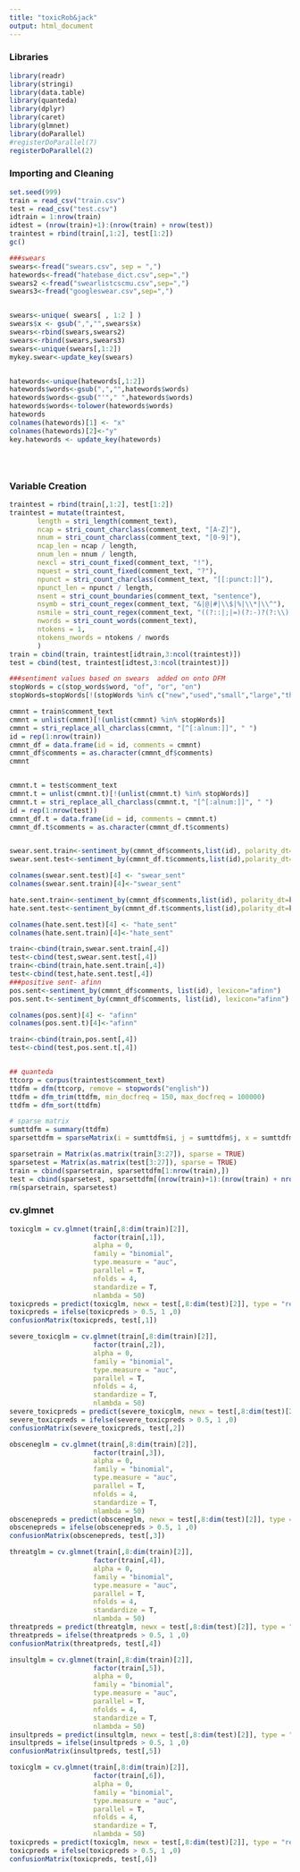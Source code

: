 ```yaml
---
title: "toxicRob&jack"
output: html_document
---
```

### Libraries

```r
library(readr)
library(stringi)
library(data.table)
library(quanteda)
library(dplyr)
library(caret)
library(glmnet)
library(doParallel)
#registerDoParallel(7)
registerDoParallel(2)
```

### Importing and Cleaning

```r
set.seed(999)
train = read_csv("train.csv")
test = read_csv("test.csv")
idtrain = 1:nrow(train)
idtest = (nrow(train)+1):(nrow(train) + nrow(test))
traintest = rbind(train[,1:2], test[1:2])
gc()

###swears
swears<-fread("swears.csv", sep = ",")
hatewords<-fread("hatebase_dict.csv",sep=",")
swears2 <-fread("swearlistcscmu.csv",sep=",")
swears3<-fread("googleswear.csv",sep=",")


swears<-unique( swears[ , 1:2 ] )
swears$x <- gsub(",","",swears$x)
swears<-rbind(swears,swears2)
swears<-rbind(swears,swears3)
swears<-unique(swears[,1:2])
mykey.swear<-update_key(swears)


hatewords<-unique(hatewords[,1:2])
hatewords$words<-gsub(",","",hatewords$words)
hatewords$words<-gsub("'"," ",hatewords$words)
hatewords$words<-tolower(hatewords$words)
hatewords
colnames(hatewords)[1] <- "x"
colnames(hatewords)[2]<-"y"
key.hatewords <- update_key(hatewords)





```

### Variable Creation

```r
traintest = rbind(train[,1:2], test[1:2])
traintest = mutate(traintest,
       length = stri_length(comment_text),
       ncap = stri_count_charclass(comment_text, "[A-Z]"),
       nnum = stri_count_charclass(comment_text, "[0-9]"),
       ncap_len = ncap / length,
       nnum_len = nnum / length,
       nexcl = stri_count_fixed(comment_text, "!"),
       nquest = stri_count_fixed(comment_text, "?"),
       npunct = stri_count_charclass(comment_text, "[[:punct:]]"),
       npunct_len = npunct / length,
       nsent = stri_count_boundaries(comment_text, "sentence"),
       nsymb = stri_count_regex(comment_text, "&|@|#|\\$|%|\\*|\\^"),
       nsmile = stri_count_regex(comment_text, "((?::|;|=)(?:-)?(?:\\)|D|P))"),
       nwords = stri_count_words(comment_text),
       ntokens = 1,
       ntokens_nwords = ntokens / nwords
       )
train = cbind(train, traintest[idtrain,3:ncol(traintest)])
test = cbind(test, traintest[idtest,3:ncol(traintest)])

###sentiment values based on swears  added on onto DFM
stopWords = c(stop_words$word, "of", "or", "on")
stopWords=stopWords[!(stopWords %in% c("new","used","small","large","thanks","greetings","works"))]

cmmnt = train$comment_text
cmmnt = unlist(cmmnt)[!(unlist(cmmnt) %in% stopWords)]
cmmnt = stri_replace_all_charclass(cmmnt, "[^[:alnum:]]", " ")
id = rep(1:nrow(train))
cmmnt_df = data.frame(id = id, comments = cmmnt)
cmmnt_df$comments = as.character(cmmnt_df$comments)
cmmnt


cmmnt.t = test$comment_text
cmmnt.t = unlist(cmmnt.t)[!(unlist(cmmnt.t) %in% stopWords)]
cmmnt.t = stri_replace_all_charclass(cmmnt.t, "[^[:alnum:]]", " ")
id = rep(1:nrow(test))
cmmnt_df.t = data.frame(id = id, comments = cmmnt.t)
cmmnt_df.t$comments = as.character(cmmnt_df.t$comments)


swear.sent.train<-sentiment_by(cmmnt_df$comments,list(id), polarity_dt=mykey.swear)
swear.sent.test<-sentiment_by(cmmnt_df.t$comments,list(id),polarity_dt=mykey.swear)

colnames(swear.sent.test)[4] <- "swear_sent"
colnames(swear.sent.train)[4]<-"swear_sent"

hate.sent.train<-sentiment_by(cmmnt_df$comments,list(id), polarity_dt=key.hatewords)
hate.sent.test<-sentiment_by(cmmnt_df.t$comments,list(id),polarity_dt=key.hatewords)

colnames(hate.sent.test)[4] <- "hate_sent"
colnames(hate.sent.train)[4]<-"hate_sent"

train<-cbind(train,swear.sent.train[,4])
test<-cbind(test,swear.sent.test[,4])
train<-cbind(train,hate.sent.train[,4])
test<-cbind(test,hate.sent.test[,4])
###positive sent- afinn
pos.sent<-sentiment_by(cmmnt_df$comments, list(id), lexicon="afinn")
pos.sent.t<-sentiment_by(cmmnt_df$comments, list(id), lexicon="afinn")

colnames(pos.sent)[4] <- "afinn"
colnames(pos.sent.t)[4]<-"afinn"

train<-cbind(train,pos.sent[,4])
test<-cbind(test,pos.sent.t[,4])


## quanteda
ttcorp = corpus(traintest$comment_text)
ttdfm = dfm(ttcorp, remove = stopwords("english"))
ttdfm = dfm_trim(ttdfm, min_docfreq = 150, max_docfreq = 100000)
ttdfm = dfm_sort(ttdfm)

# sparse matrix
sumttdfm = summary(ttdfm)
sparsettdfm = sparseMatrix(i = sumttdfm$i, j = sumttdfm$j, x = sumttdfm$x)

sparsetrain = Matrix(as.matrix(train[3:27]), sparse = TRUE)
sparsetest = Matrix(as.matrix(test[3:27]), sparse = TRUE)
train = cbind(sparsetrain, sparsettdfm[1:nrow(train),])
test = cbind(sparsetest, sparsettdfm[(nrow(train)+1):(nrow(train) + nrow(test)),])
rm(sparsetrain, sparsetest)
```

### cv.glmnet

```r
toxicglm = cv.glmnet(train[,8:dim(train)[2]], 
                     factor(train[,1]), 
                     alpha = 0, 
                     family = "binomial", 
                     type.measure = "auc",
                     parallel = T,
                     nfolds = 4,
                     standardize = T,
                     nlambda = 50)
toxicpreds = predict(toxicglm, newx = test[,8:dim(test)[2]], type = "response", s = "lambda.min")
toxicpreds = ifelse(toxicpreds > 0.5, 1 ,0)
confusionMatrix(toxicpreds, test[,1])

severe_toxicglm = cv.glmnet(train[,8:dim(train)[2]], 
                     factor(train[,2]), 
                     alpha = 0, 
                     family = "binomial", 
                     type.measure = "auc",
                     parallel = T,
                     nfolds = 4,
                     standardize = T,
                     nlambda = 50)
severe_toxicpreds = predict(severe_toxicglm, newx = test[,8:dim(test)[2]], type = "response", s = "lambda.min")
severe_toxicpreds = ifelse(severe_toxicpreds > 0.5, 1 ,0)
confusionMatrix(severe_toxicpreds, test[,2])

obsceneglm = cv.glmnet(train[,8:dim(train)[2]], 
                     factor(train[,3]), 
                     alpha = 0, 
                     family = "binomial", 
                     type.measure = "auc",
                     parallel = T,
                     nfolds = 4,
                     standardize = T,
                     nlambda = 50)
obscenepreds = predict(obsceneglm, newx = test[,8:dim(test)[2]], type = "response", s = "lambda.min")
obscenepreds = ifelse(obscenepreds > 0.5, 1 ,0)
confusionMatrix(obscenepreds, test[,3])

threatglm = cv.glmnet(train[,8:dim(train)[2]], 
                     factor(train[,4]), 
                     alpha = 0, 
                     family = "binomial", 
                     type.measure = "auc",
                     parallel = T,
                     nfolds = 4,
                     standardize = T,
                     nlambda = 50)
threatpreds = predict(threatglm, newx = test[,8:dim(test)[2]], type = "response", s = "lambda.min")
threatpreds = ifelse(threatpreds > 0.5, 1 ,0)
confusionMatrix(threatpreds, test[,4])

insultglm = cv.glmnet(train[,8:dim(train)[2]], 
                     factor(train[,5]), 
                     alpha = 0, 
                     family = "binomial", 
                     type.measure = "auc",
                     parallel = T,
                     nfolds = 4,
                     standardize = T,
                     nlambda = 50)
insultpreds = predict(insultglm, newx = test[,8:dim(test)[2]], type = "response", s = "lambda.min")
insultpreds = ifelse(insultpreds > 0.5, 1 ,0)
confusionMatrix(insultpreds, test[,5])

toxicglm = cv.glmnet(train[,8:dim(train)[2]], 
                     factor(train[,6]), 
                     alpha = 0, 
                     family = "binomial", 
                     type.measure = "auc",
                     parallel = T,
                     nfolds = 4,
                     standardize = T,
                     nlambda = 50)
toxicpreds = predict(toxicglm, newx = test[,8:dim(test)[2]], type = "response", s = "lambda.min")
toxicpreds = ifelse(toxicpreds > 0.5, 1 ,0)
confusionMatrix(toxicpreds, test[,6])
```
